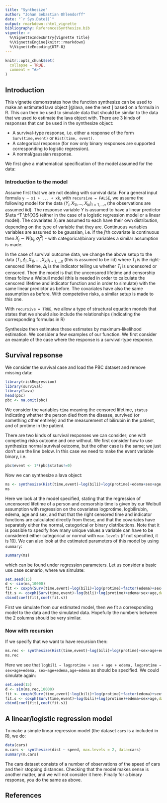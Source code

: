 ```yaml
---
title: "Synthesize"
author: "Johan Sebastian Ohlendorff"
date: "`r Sys.Date()`"
output: rmarkdown::html_vignette
bibliography: ReferencesSynthesize.bib
vignette: >
  %\VignetteIndexEntry{Vignette Title}
  %\VignetteEngine{knitr::rmarkdown}
  %\VignetteEncoding{UTF-8}
---
```


```r
knitr::opts_chunk$set(
  collapse = TRUE,
  comment = "#>"
)
```

## Introduction

This vignette demonstrates how the function synthesize can be used to make an estimated lava object [@lava, see the next ] based on a formula in R. This can then be used to simulate data that should be similar to the data that we used to estimate the lava object with. There are 3 kinds of responses that can be used in the synthesize object:

- A survival-type response, i.e. either a response of the form `Surv(time,event)` or `Hist(time, event)`.
- A categorical response (for now only binary responses are supported corresponding to logistic regression).
- A normal/gaussian response. 

We first give a mathematical specification of the model assumed for the data:

### Introduction to the model
Assume first that we are not dealing with survival data. For a general input formula `y ~ x1 + ... + xk`, with `recursive = FALSE`, we assume the following model for the data $(Y_i,X_{1i},\dots, X_{ki})_{i=1, \dots n}$ (the observations are assumed iid). The response variable $Y$ is assumed to have a linear predictor $\eta ^T \bf{X}$ (either in the case of a logistic regression model or a linear model). The covariates $X_i$ are assumed to each have their own distribution, depending on the type of variable that they are. Continuous variables variables are assumed to be gaussian, i.e. if the $j$'th covariate is continuous then $X_j \sim N(\mu_j, \sigma^2_j)$ - with categorical/binary variables a similar assumption is made.

In the case of survival outcome data, we change the above setup to the data $(T_i, \Delta_i,X_{1i},\dots, X_{ki})_{i=1, \dots n}$ (this is assumed to be iid) where $T_i$ is the right-censored lifetime, $\Delta_i$ is the indicator telling us whether $T_i$ is uncensored or censored. Then the model is that the uncensored lifetime and censorship times follow a Weibull model (this is needed in order to calculate the censored lifetime and indicator function and in order to simulate) with the same linear predictor as before. The covariates have also the same assumption as before. With competetive risks, a similar setup is made to this one.

With `recursive = TRUE`, we allow a type of structural equation models that states that we should also include the relationships (indicating the corresponding formulas in R)
\begin{align*}
X_1 &\sim X_2 + \dots + X_k \\
X_2 &\sim X_3 + \dots + X_k \\
... \\
X_{k-1} &\sim X_k \\
\end{align*}

Synthesize then estimates these estimates by maximum-likelihood estimation. We consider a few examples of our function. We first consider an example of the case where the response is a survival-type response. 

## Survival repsonse
We consider the survival case and load the PBC dataset and remove missing data:
```r
library(riskRegression)
library(survival)
library(lava)
head(pbc)
pbc <- na.omit(pbc)
```
We consider the variables `time` meaning the censored lifetime, `status` indicating whether the person died from the disease, survived (or something other entirely) and the measurement of bilirubin in the patient, and of protime in the patient.

There are two kinds of survival responses we can consider; one with competing risks outcome and one without. We first consider how to use synthesize normal survival outcome, but the other case is the same; we just don't use the line below. In this case we need to make the event variable binary, i.e.
```r
pbc$event <- 1*(pbc$status!=0)
```
Now we can synthesize a lava object:
```r
ms <- synthesize(Hist(time,event)~log(bili)+log(protime)+edema+sex+age,data=pbc)
ms
```


Here we look at the model specified, stating that the regression of uncensored lifetime of a person and censorship time is given by our Weibull assumption with regression on the covariates logprotime, logbilirubin, edema, age and sex, and that that the right censored time and indicator functions are calculated directly from these, and that the covariates have separately either the normal, categorical or binary distributions. Note that it is possible to specify how many unique values a variable can have to be considered either categorical or normal with `max.levels` (if not specified, it is 10). We can also look at the estimated parameters of this model by using `summary`:
```r
summary(ms)
```
which can be found under regression parameters. Let us consider a basic use case scenario, where we simulate:
```r
set.seed(15)
d <- sim(ms,10000)
fit <- coxph(Surv(time,event)~log(bili)+log(protime)+factor(edema)+sex+age,data=pbc)
fit.s <- coxph(Surv(time,event)~log(bili)+log(protime)+edema+sex+age,data=d)
cbind(coef(fit),coef(fit.s))
```
First we simulate from our estimated model, then we fit a corresponding model to the data and the simulated data. Hopefully the numbers between the 2 columns should be very similar.

### Now with recursion

If we specify that we want to have recursion then:
```r
ms.rec <- synthesize(Hist(time,event)~log(bili)+log(protime)+sex+age+edema,recursive = TRUE, data=pbc)
ms.rec
```
Here we see that `logbili ~ logprotime + sex + age + edema, logprotime ~ sex+age+edema, sex~age+edema,age~edema` as should be specified. We could simulate again:
```r
set.seed(15)
d <- sim(ms.rec,10000)
fit <- coxph(Surv(time,event)~log(bili)+log(protime)+factor(edema)+sex+age,data=pbc)
fit.s <- coxph(Surv(time,event)~log(bili)+log(protime)+edema+sex+age,data=d)
cbind(coef(fit),coef(fit.s))
```

## A linear/logistic regression model
To make a simple linear regression model (the dataset `cars` is a included in R), we do:
```r
data(cars)
m.cars <- synthesize(dist ~ speed, max.levels = 2, data=cars)
summary(m.cars)
```
The cars dataset consists of a number of observations of the speed of cars and their stopping distances. Checking that the model makes sense is another matter, and we will not consider it here. Finally for a binary response, you do the same as above.

## References
